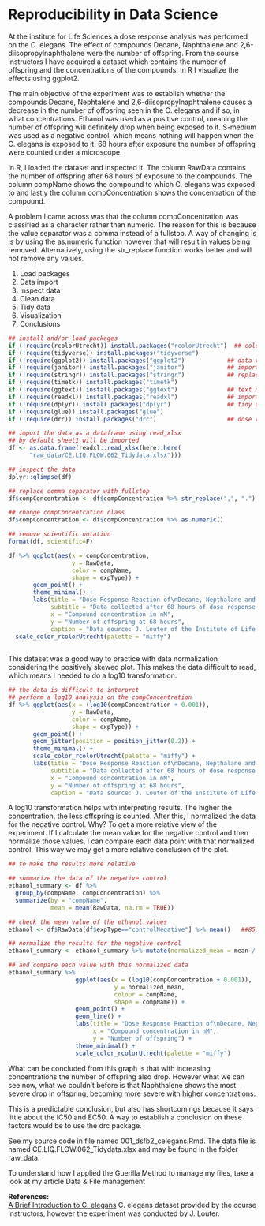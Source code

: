 # Reproducibility in Data Science

At the institute for Life Sciences a dose response analysis was performed on the C. elegans. The effect of compounds Decane, Naphthalene and 2,6-diisopropylnaphthalene were the number of offspring. From the course instructors I have acquired a dataset which contains the number of offspring and the concentrations of the compounds. In R I visualize the effects using ggplot2.

The main objective of the experiment was to establish whether the compounds Decane, Nephtalene and 2,6-diisopropylnaphthalene causes a decrease in the number of offpsring seen in the C. elegans and if so, in what concentrations. Ethanol was used as a positive control, meaning the number of offspring will definitely drop when being exposed to it. S-medium was used as a negative control, which means nothing will happen when the C. elegans is exposed to it. 68 hours after exposure the number of offspring were counted under a microscope.

In R, I loaded the dataset and inspected it. The column RawData contains the number of offspring after 68 hours of exposure to the compounds. The column compName shows the compound to which C. elegans was exposed to and lastly the column compConcentration shows the concentration of the compound.

A problem I came across was that the column compConcentration was classified as a character rather than numeric. The reason for this is because the value separator was a comma instead of a fullstop. A way of changing is is by using the as.numeric function however that will result in values being removed. Alternatively, using the str_replace function works better and will not remove any values.

1. Load packages
2. Data import
3. Inspect data
4. Clean data
5. Tidy data
6. Visualization
7. Conclusions


```{r, include=FALSE, message=FALSE, warning=FALSE}
## install and/or load packages
if (!require(rcolorUtrecht)) install.packages("rcolorUtrecht")  ## color palette
if (!require(tidyverse)) install.packages("tidyverse")
if (!require(ggplot2)) install.packages("ggplot2")            ## data visualization
if (!require(janitor)) install.packages("janitor")            ## import excel files
if (!require(stringr)) install.packages("stringr")            ## replace , for .
if (!require(timetk)) install.packages("timetk")
if (!require(ggtext)) install.packages("ggtext")              ## text modeling
if (!require(readxl)) install.packages("readxl")              ## import excel files
if (!require(dplyr)) install.packages("dplyr")                ## tidy data
if (!require(glue)) install.packages("glue")
if (!require(drc)) install.packages("drc")                    ## dose response curve
```


```{r data import, message=FALSE, warning=FALSE}
## import the data as a dataframe using read_xlsx
## by default sheet1 will be imported
df <- as.data.frame(readxl::read_xlsx(here::here(
      "raw_data/CE.LIQ.FLOW.062_Tidydata.xlsx")))
```

```{r inspect, message=FALSE, warning=FALSE}
## inspect the data
dplyr::glimpse(df)
```

```{r correct data, message=FALSE, warning=FALSE, include=FALSE}
## replace comma separator with fullstop
df$compConcentration <- df$compConcentration %>% str_replace(",", ".")

## change compConcentration class
df$compConcentration <- df$compConcentration %>% as.numeric() 

## remove scientific notation
format(df, scientific=F)
```

```{r scatter plot, message=FALSE, warning=FALSE}
df %>% ggplot(aes(x = compConcentration,
                  y = RawData,
                  color = compName,
                  shape = expType)) +
       geom_point() +
       theme_minimal() +
       labs(title = "Dose Response Reaction of\nDecane, Nepthalane and 2,6-diisopropylnaphthalene",
            subtitle = "Data collected after 68 hours of dose response time",
            x = "Compound concentration in nM",
            y = "Number of offspring at 68 hours",
            caption = "Data source: J. Louter of the Institute of Life Sciences") +
  scale_color_rcolorUtrecht(palette = "miffy")
  
```

This dataset was a good way to practice with data normalization considering the positively skewed plot. This makes the data difficult to read, which means I needed to do a log10 transformation.

```{r plot2, warning=FALSE, message=FALSE}
## the data is difficult to interpret
## perform a log10 analysis on the compConcentration
df %>% ggplot(aes(x = (log10(compConcentration + 0.001)),
                  y = RawData, 
                  color = compName, 
                  shape = expType)) +
       geom_point() +
       geom_jitter(position = position_jitter(0.2)) +
       theme_minimal() +
       scale_color_rcolorUtrecht(palette = "miffy") +
       labs(title = "Dose Response Reaction of\nDecane, Nepthalane and 2,6-diisopropylnaphthalene",
            subtitle = "Data collected after 68 hours of dose response time",
            x = "Compound concentration in nM",
            y = "Number of offspring at 68 hours",
            caption = "Data source: J. Louter of the Institute of Life Sciences")
```

A log10 transformation helps with interpreting results. The higher the concentration, the less offspring is counted. After this, I normalized the data for the negative control. Why? To get a more relative view of the experiment. If I calculate the mean value for the negative control and then normalize those values, I can compare each data point with that normalized control. This way we may get a more relative conclusion of the plot. 

```{r normalize negative control, message=FALSE, warning=FALSE}
## to make the results more relative

## summarize the data of the negative control
ethanol_summary <- df %>% 
  group_by(compName, compConcentration) %>% 
  summarize(by = "compName", 
            mean = mean(RawData, na.rm = TRUE))

## check the mean value of the ethanol values
ethanol <- df$RawData[df$expType=="controlNegative"] %>% mean()   ##85.9

## normalize the results for the negative control
ethanol_summary <- ethanol_summary %>% mutate(normalized_mean = mean / 85.9)

## and compare each value with this normalized data
ethanol_summary %>% 
                   ggplot(aes(x = (log10(compConcentration + 0.001)), 
                              y = normalized_mean, 
                              colour = compName, 
                              shape = compName)) +
                   geom_point() +
                   geom_line() +
                   labs(title = "Dose Response Reaction of\nDecane, Nepthalane and 2,6-diisopropylnaphthalene",
                        x = "Compound concentration in nM",
                        y = "Number of offspring") +
                   theme_minimal() +
                   scale_color_rcolorUtrecht(palette = "miffy")
```
What can be concluded from this graph is that with increasing concentrations the number of offspring also drop. However what we can see now, what we couldn't before is that Naphthalene shows the most severe drop in offspring, becoming more severe with higher concentrations.

This is a predictable conclusion, but also has shortcomings because it says little about the IC50 and EC50. A way to establish a conclusion on these factors would be to use the drc package.

See my source code in file named 001_dsfb2_celegans.Rmd.
The data file is named CE.LIQ.FLOW.062_Tidydata.xlsx and may be found in the folder raw_data.

To understand how I applied the Guerilla Method to manage my files, take a look at my article Data & File management

**References:**
<br>
[A Brief Introduction to C. elegans](https://www.youtube.com/watch?v=zjqLwPgLnV0)
C. elegans dataset provided by the course instructors, however the experiment was conducted by J. Louter.